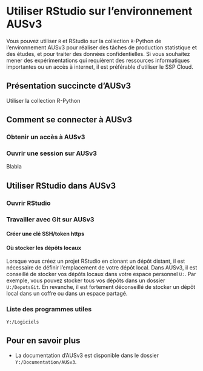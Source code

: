 # Utiliser RStudio sur l'environnement AUSv3 {#AUSv3}

::: {.recommandation}
Vous pouvez utiliser `R` et RStudio sur la collection `R`-Python de l'environnement AUSv3 pour réaliser des tâches de production statistique et des études, et pour traiter des données confidentielles. Si vous souhaitez mener des expérimentations qui requièrent des ressources informatiques importantes ou un accès à internet, il est préférable d'utiliser le SSP Cloud.
:::

## Présentation succincte d'AUSv3

Utiliser la collection R-Python

## Comment se connecter à AUSv3

### Obtenir un accès à AUSv3

### Ouvrir une session sur AUSv3

::: remarque
Blabla
:::

## Utiliser RStudio dans AUSv3

### Ouvrir RStudio

### Travailler avec Git sur AUSv3

#### Créer une clé SSH/token https


#### Où stocker les dépôts locaux

Lorsque vous créez un projet RStudio en clonant un dépôt distant, il est nécessaire de définir l'emplacement de votre dépôt local. Dans AUSv3, il est conseillé de stocker vos dépôts locaux dans votre espace personnel `U:`. Par exemple, vous pouvez stocker tous vos dépôts dans un dossier `U:/DepotsGit`. En revanche, il est fortement déconseillé de stocker un dépôt local dans un coffre ou dans un espace partagé.

### Liste des programmes utiles

`Y:/Logiciels`

## Pour en savoir plus

- La documentation d'AUSv3 est disponible dans le dossier `Y:/Documentation/AUSv3`.
